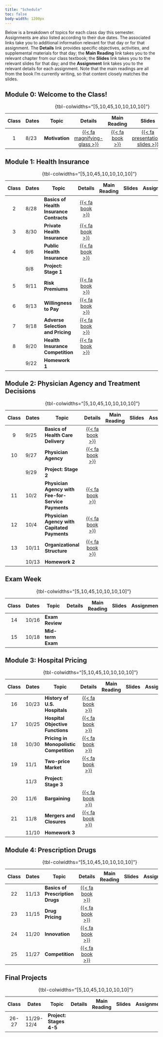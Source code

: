 ```yaml
---
title: "Schedule"
toc: false
body-width: 1200px
---
```


Below is a breakdown of topics for each class day this semester. Assignments are also listed according to their due dates. The associated links take you to additional information relevant for that day or for that assignment. The **Details** link provides specific objectives, activities, and supplemental materials for that day; the **Main Reading** link takes you to the relevant chapter from our class textbook; the **Slides** link takes you to the relevant slides for that day; and the **Assignment** link takes you to the relevant details for each assignment. Note that the main readings are all from the book I'm currently writing, so that content closely matches the slides.

## Module 0: Welcome to the Class!

| Class | Dates      | Topic                                       | Details | Main Reading | Slides | Assignment  |
|:-----:|------------|---------------------------------------------|:-------:|:------------:|:------:|:-----------:|
|  1    | 8/23       | **Motivation**                              | [{{< fa magnifying-glass  >}}](/schedule/class-01.html)  | [{{< fa book >}}](http://healthcare-markets.books.ianmccarthyecon.com/) | [{{< fa presentation-slides >}}](http://healthcare-markets-slides.books.ianmccarthyecon.com/)  |  |
: {tbl-colwidths="\[5,10,45,10,10,10,10\]"}


## Module 1: Health Insurance

| Class | Dates      | Topic                                       | Details | Main Reading | Slides | Assignment |
|:-----:|------------|---------------------------------------------|:-------:|:------------:|:------:|:----------:|
|  2    | 8/28       | **Basics of Health Insurance Contracts**    | [{{< fa book >}}](/schedule/class-02.html)   |
|  3    | 8/30       | **Private Health Insurance**                | [{{< fa book >}}](/schedule/class-03.html)   |
|  4    | 9/6        | **Public Health Insurance**                 | [{{< fa book >}}](/schedule/class-04.html)   |
|       | 9/8        | **Project: Stage 1**                        |    |
|  5    | 9/11       | **Risk Premiums**                           | [{{< fa book >}}](/schedule/class-05.html) |
|  6    | 9/13       | **Willingness to Pay**                      | [{{< fa book >}}](/schedule/class-06.html) |
|  7    | 9/18       | **Adverse Selection and Pricing**           | [{{< fa book >}}](/schedule/class-07.html) |
|  8    | 9/20       | **Health Insurance Competition**            | [{{< fa book >}}](/schedule/class-08.html) |
|       | 9/22       | **Homework 1**                              |    |
: {tbl-colwidths="\[5,10,45,10,10,10,10\]"}


## Module 2: Physician Agency and Treatment Decisions

| Class | Dates       | Topic                                       | Details | Main Reading | Slides | Assignment |
|:-----:|-------------|---------------------------------------------|:-------:|:------------:|:------:|:----------:|
|  9    | 9/25        | **Basics of Health Care Delivery**          | [{{< fa book >}}](/schedule/class-09.html)   |
|  10   | 9/27        | **Physician Agency**                        | [{{< fa book >}}](/schedule/class-10.html) |
|       | 9/29        | **Project: Stage 2**                        |    |
|  11   | 10/2        | **Physician Agency with Fee-for-Service Payments**  | [{{< fa book >}}](/schedule/class-11.html) |
|  12   | 10/4        | **Physician Agency with Capitated Payments** | [{{< fa book >}}](/schedule/class-12.html) |
|  13   | 10/11       | **Organizational Structure**                 | [{{< fa book >}}](/schedule/class-13.html) |
|       | 10/13       | **Homework 2**                               |    |
: {tbl-colwidths="\[5,10,45,10,10,10,10\]"}


## Exam Week

| Class | Dates       | Topic                                       | Details | Main Reading | Slides | Assignment |
|:-----:|-------------|---------------------------------------------|:-------:|:------------:|:------:|:----------:|
|  14   | 10/16       | **Exam Review**                             |   |
|  15   | 10/18       | **Mid-term Exam**                           |   |
: {tbl-colwidths="\[5,10,45,10,10,10,10\]"}


## Module 3: Hospital Pricing

| Class | Dates       | Topic                                       | Details | Main Reading | Slides | Assignment |
|:-----:|-------------|---------------------------------------------|:-------:|:------------:|:------:|:----------:|
| 16    | 10/23       | **History of U.S. Hospitals**               | [{{< fa book >}}](/schedule/class-16.html) |
| 17    | 10/25       | **Hospital Objective Functions**            | [{{< fa book >}}](/schedule/class-17.html) |
| 18    | 10/30       | **Pricing in Monopolistic Competition**     | [{{< fa book >}}](/schedule/class-18.html) |
| 19    | 11/1        | **Two-price Market**                        | [{{< fa book >}}](/schedule/class-19.html) |
|       | 11/3        | **Project: Stage 3**                        |    |
| 20    | 11/6        | **Bargaining**                              | [{{< fa book >}}](/schedule/class-20.html) |
| 21    | 11/8        | **Mergers and Closures**                    | [{{< fa book >}}](/schedule/class-21.html) |
|       | 11/10       | **Homework 3**                              |    |
: {tbl-colwidths="\[5,10,45,10,10,10,10\]"}


## Module 4: Prescription Drugs

| Class| Dates          | Topic                | Details | Main Reading | Slides | Assignment |
|:---------:|-----------|-----------|:---------:|:---------:|:---------:|:---------:|
|  22    | 11/13  | **Basics of Prescription Drugs**        | [{{< fa book >}}](/schedule/class-22.html) |
|  23    | 11/15  | **Drug Pricing**                        | [{{< fa book >}}](/schedule/class-23.html) |
|  24    | 11/20  | **Innovation**                          | [{{< fa book >}}](/schedule/class-24.html) |
|  25    | 11/27  | **Competition**                         | [{{< fa book >}}](/schedule/class-25.html) |
: {tbl-colwidths="\[5,10,45,10,10,10,10\]"}


## Final Projects

| Class| Dates          | Topic                | Details | Main Reading | Slides | Assignment |
|:---------:|-----------|-----------|:---------:|:---------:|:---------:|:---------:|
|  26-27 | 11/29-12/4   | **Project: Stages 4-5**     |   |
: {tbl-colwidths="\[5,10,45,10,10,10,10\]"}




